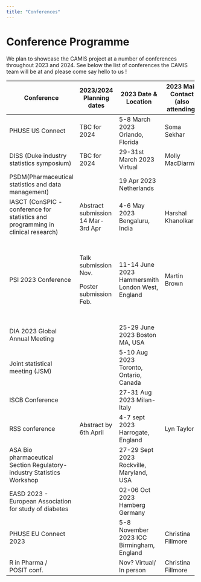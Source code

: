 ```yaml
---
title: "Conferences"
---
```


# Conference Programme

We plan to showcase the CAMIS project at a number of conferences throughout 2023 and 2024. See below the list of conferences the CAMIS team will be at and please come say hello to us !

+----------------------------------------------------------------------------------+------------------------------------+--------------------------------------------------+------------------------------------+--------------------+------------------------------------+
| Conference                                                                       | 2023/2024 Planning dates           | 2023 Date & Location                             | 2023 Main Contact (also attending) |                    | Details                            |
+==================================================================================+====================================+==================================================+====================================+====================+====================================+
| PHUSE US Connect                                                                 | TBC for 2024                       | 5-8 March 2023 Orlando, Florida                  | Soma Sekhar                        |                    | Presentation                       |
+----------------------------------------------------------------------------------+------------------------------------+--------------------------------------------------+------------------------------------+--------------------+------------------------------------+
| DISS (Duke industry statistics symposium)                                        | TBC for 2024                       | 29-31st March 2023 Virtual                       | Molly MacDiarmid                   |                    | Poster                             |
+----------------------------------------------------------------------------------+------------------------------------+--------------------------------------------------+------------------------------------+--------------------+------------------------------------+
| PSDM(Pharmaceutical statistics and data management)                              |                                    | 19 Apr 2023 Netherlands                          |                                    |                    |                                    |
+----------------------------------------------------------------------------------+------------------------------------+--------------------------------------------------+------------------------------------+--------------------+------------------------------------+
| IASCT (ConSPIC - conference for statistics and programming in clinical research) | Abstract submission 14 Mar-3rd Apr | 4-6 May 2023 Bengaluru, India                    | Harshal Khanolkar                  | Harshal Khanolkar  | Talk. and/or poster                |
+----------------------------------------------------------------------------------+------------------------------------+--------------------------------------------------+------------------------------------+--------------------+------------------------------------+
| PSI 2023 Conference                                                              | Talk submission Nov.               | 11-14 June 2023 Hammersmith London West, England | Martin Brown                       | Christina Fillmore | Oral & poster submission completed |
|                                                                                  |                                    |                                                  |                                    |                    |                                    |
|                                                                                  | Poster submission Feb.             |                                                  |                                    | Lyn Taylor         |                                    |
|                                                                                  |                                    |                                                  |                                    |                    |                                    |
|                                                                                  |                                    |                                                  |                                    | Molly Macdiarmid   |                                    |
|                                                                                  |                                    |                                                  |                                    |                    |                                    |
|                                                                                  |                                    |                                                  |                                    | Martin Brown       |                                    |
+----------------------------------------------------------------------------------+------------------------------------+--------------------------------------------------+------------------------------------+--------------------+------------------------------------+
| DIA 2023 Global Annual Meeting                                                   |                                    | 25-29 June 2023 Boston MA, USA                   |                                    |                    |                                    |
+----------------------------------------------------------------------------------+------------------------------------+--------------------------------------------------+------------------------------------+--------------------+------------------------------------+
| Joint statistical meeting (JSM)                                                  |                                    | 5-10 Aug 2023 Toronto, Ontario, Canada           |                                    |                    |                                    |
+----------------------------------------------------------------------------------+------------------------------------+--------------------------------------------------+------------------------------------+--------------------+------------------------------------+
| ISCB Conference                                                                  |                                    | 27-31 Aug 2023 Milan-Italy                       |                                    |                    |                                    |
+----------------------------------------------------------------------------------+------------------------------------+--------------------------------------------------+------------------------------------+--------------------+------------------------------------+
| RSS conference                                                                   | Abstract by 6th April              | 4-7 sept 2023 Harrogate, England                 | Lyn Taylor                         |                    | Poster/talk?                       |
+----------------------------------------------------------------------------------+------------------------------------+--------------------------------------------------+------------------------------------+--------------------+------------------------------------+
| ASA Bio pharmaceutical Section Regulatory-industry Statistics Workshop           |                                    | 27-29 Sept 2023 Rockville, Maryland, USA         |                                    |                    |                                    |
+----------------------------------------------------------------------------------+------------------------------------+--------------------------------------------------+------------------------------------+--------------------+------------------------------------+
| EASD 2023 - European Association for study of diabetes                           |                                    | 02-06 Oct 2023 Hamberg Germany                   |                                    |                    |                                    |
+----------------------------------------------------------------------------------+------------------------------------+--------------------------------------------------+------------------------------------+--------------------+------------------------------------+
| PHUSE EU Connect 2023                                                            |                                    | 5-8 November 2023 ICC Birmingham, England        | Christina Fillmore                 |                    |                                    |
+----------------------------------------------------------------------------------+------------------------------------+--------------------------------------------------+------------------------------------+--------------------+------------------------------------+
| R in Pharma /\                                                                   |                                    | Nov? Virtual/ In person                          | Christina Fillmore                 |                    |                                    |
| POSIT conf.                                                                      |                                    |                                                  |                                    |                    |                                    |
+----------------------------------------------------------------------------------+------------------------------------+--------------------------------------------------+------------------------------------+--------------------+------------------------------------+
